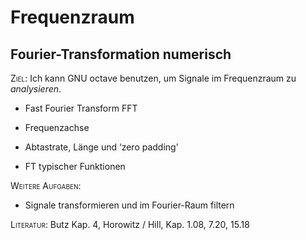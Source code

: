 # Frequenzraum

## Fourier-Transformation numerisch

[Ziel:]{.smallcaps} Ich kann GNU octave benutzen, um Signale im
Frequenzraum zu *analysieren*.

-   Fast Fourier Transform FFT

-   Frequenzachse

-   Abtastrate, Länge und 'zero padding'

-   FT typischer Funktionen

[Weitere Aufgaben:]{.smallcaps}

-   Signale transformieren und im Fourier-Raum filtern

[Literatur:]{.smallcaps} Butz Kap. 4, Horowitz / Hill, Kap. 1.08, 7.20,
15.18